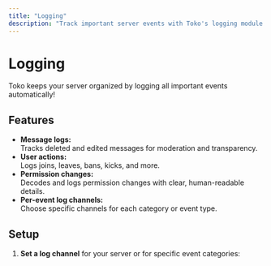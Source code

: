 ```yaml
---
title: "Logging"
description: "Track important server events with Toko's logging module."
---
```


# Logging

Toko keeps your server organized by logging all important events automatically!

## Features

- **Message logs:**  
  Tracks deleted and edited messages for moderation and transparency.
- **User actions:**  
  Logs joins, leaves, bans, kicks, and more.
- **Permission changes:**  
  Decodes and logs permission changes with clear, human-readable details.
- **Per-event log channels:**  
  Choose specific channels for each category or event type.

## Setup

1. **Set a log channel** for your server or for specific event categories:
